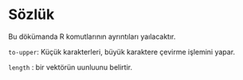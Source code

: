 # Sözlük

Bu dökümanda R komutlarının ayrıntıları yaılacaktır.

`to-upper`: Küçük karakterleri, büyük karaktere çevirme işlemini yapar.

`length` : bir vektörün uunluunu belirtir.
